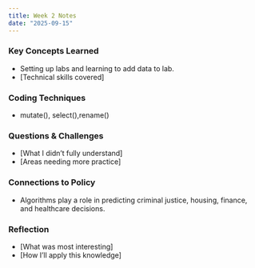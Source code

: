 ```yaml
---
title: Week 2 Notes
date: "2025-09-15"
---
```


### Key Concepts Learned  
- Setting up labs and learning to add data to lab.
- [Technical skills covered]

### Coding Techniques
- mutate(), select(),rename()

### Questions & Challenges
- [What I didn't fully understand]
- [Areas needing more practice]

### Connections to Policy
- Algorithms play a role in predicting criminal justice, housing, finance, and healthcare decisions. 

### Reflection
- [What was most interesting]
- [How I'll apply this knowledge]

